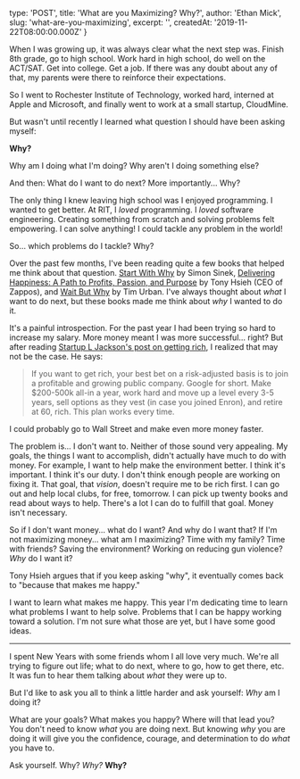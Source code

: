 
  type: 'POST',
  title: 'What are you Maximizing? Why?',
  author: 'Ethan Mick',
  slug: 'what-are-you-maximizing',
  excerpt: '',
  createdAt: '2019-11-22T08:00:00.000Z'
}


When I was growing up, it was always clear what the next step was.
Finish 8th grade, go to high school. Work hard in high school, do well
on the ACT/SAT. Get into college. Get a job. If there was any doubt
about any of that, my parents were there to reinforce their
expectations.

So I went to Rochester Institute of Technology, worked hard, interned at
Apple and Microsoft, and finally went to work at a small startup,
CloudMine.

But wasn't until recently I learned what question I should have been
asking myself:

**Why?**

Why am I doing what I'm doing? Why aren't I doing something else?

And then: What do I want to do next? More importantly... Why?

The only thing I knew leaving high school was I enjoyed programming. I
wanted to get better. At RIT, I *loved* programming. I *loved* software
engineering. Creating something from scratch and solving problems felt
empowering. I can solve anything! I could tackle any problem in the
world!

So... which problems do I tackle? Why?

Over the past few months, I've been reading quite a few books that
helped me think about that question. [Start With
Why](http://amzn.to/1SBa8eA) by Simon Sinek, [Delivering Happiness: A
Path to Profits, Passion, and Purpose](http://amzn.to/1S57azE) by Tony
Hsieh (CEO of Zappos), and [Wait But
Why](http://waitbutwhy.com/2015/11/the-cook-and-the-chef-musks-secret-sauce.html)
by Tim Urban. I've always thought about *what* I want to do next, but
these books made me think about *why* I wanted to do it.

It's a painful introspection. For the past year I had been trying so
hard to increase my salary. More money meant I was more successful...
right? But after reading [Startup L Jackson's post on getting
rich](http://startupljackson.com/post/135800367395/how-to-get-rich-in-tech-guaranteed),
I realized that may not be the case. He says:

> If you want to get rich, your best bet on a risk-adjusted basis is to
join a profitable and growing public company. Google for short. Make
$200-500k all-in a year, work hard and move up a level every 3-5 years,
sell options as they vest (in case you joined Enron), and retire at 60,
rich. This plan works every time.

I could probably go to Wall Street and make even more money faster.

The problem is... I don't want to. Neither of those sound very
appealing. My goals, the things I want to accomplish, didn't actually
have much to do with money. For example, I want to help make the
environment better. I think it's important. I think it's our duty. I
don't think enough people are working on fixing it. That goal, that
*vision*, doesn't require me to be rich first. I can go out and help
local clubs, for free, tomorrow. I can pick up twenty books and read
about ways to help. There's a lot I can do to fulfill that goal. Money
isn't necessary.

So if I don't want money... what do I want? And why do I want that? If
I'm not maximizing money... what am I maximizing? Time with my family?
Time with friends? Saving the environment? Working on reducing gun
violence? *Why* do I want it?

Tony Hsieh argues that if you keep asking "why", it eventually comes
back to "because that makes me happy."

I want to learn what makes me happy. This year I'm dedicating time to
learn what problems I want to help solve. Problems that I can be happy
working toward a solution. I'm not sure what those are yet, but I have
some good ideas.

------------------------------------------------------------------------

I spent New Years with some friends whom I all love very much. We're
all trying to figure out life; what to do next, where to go, how to get
there, etc. It was fun to hear them talking about *what* they were up
to.

But I'd like to ask you all to think a little harder and ask yourself:
*Why* am I doing it?

What are your goals? What makes you happy? Where will that lead you? You
don't need to know *what* you are doing next. But knowing *why* you are
doing it will give you the confidence, courage, and determination to do
*what* you have to.

Ask yourself. Why? *Why?* **Why?**